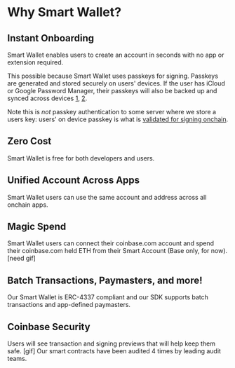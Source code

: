 # Why Smart Wallet?

## Instant Onboarding
Smart Wallet enables users to create an account in seconds with no app or extension required.

This possible because Smart Wallet uses passkeys for signing. 
Passkeys are generated and stored securely on users' devices. 
If the user has iCloud or Google Password Manager, their passkeys will also be 
backed up and synced across devices [1](https://developer.apple.com/passkeys/), [2](https://developers.google.com/identity/passkeys/supported-environments). 

Note this is *not* passkey authentication to some server where we store a users key: 
users' on device passkey is what is [validated for signing onchain](https://github.com/base-org/webauthn-sol). 

## Zero Cost 
Smart Wallet is free for both developers and users.

## Unified Account Across Apps
Smart Wallet users can use the same account and address across all onchain apps. 

## Magic Spend
Smart Wallet users can connect their coinbase.com account and spend their coinbase.com held ETH from 
their Smart Account (Base only, for now). [need gif]

## Batch Transactions, Paymasters, and more!
Our Smart Wallet is ERC-4337 compliant and our SDK supports batch transactions and app-defined paymasters.

## Coinbase Security
Users will see transaction and signing previews that will help keep them safe. [gif]
Our smart contracts have been audited 4 times by leading audit teams. 
